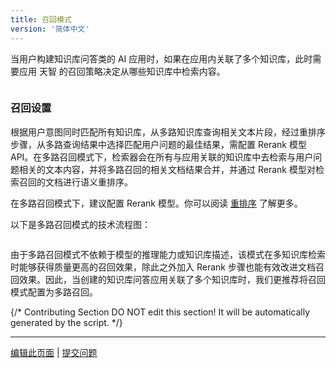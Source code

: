 ```yaml
---
title: 召回模式
version: '简体中文'
---
```


当用户构建知识库问答类的 AI 应用时，如果在应用内关联了多个知识库，此时需要应用 天智 的召回策略决定从哪些知识库中检索内容。

<Frame title="召回模式设置">
  <img src="/zh-hans/user-guide/.gitbook/assets/zh-rag-multiple.png" alt="" />
</Frame>

### 召回设置

根据用户意图同时匹配所有知识库，从多路知识库查询相关文本片段，经过重排序步骤，从多路查询结果中选择匹配用户问题的最佳结果，需配置 Rerank 模型 API。在多路召回模式下，检索器会在所有与应用关联的知识库中去检索与用户问题相关的文本内容，并将多路召回的相关文档结果合并，并通过 Rerank 模型对检索召回的文档进行语义重排序。

在多路召回模式下，建议配置 Rerank 模型。你可以阅读 [重排序](/zh-hans/learn-more/extended-reading/retrieval-augment/rerank) 了解更多。

以下是多路召回模式的技术流程图：

<Frame title="多路召回">
  <img src="/zh-hans/user-guide/.gitbook/assets/image (134).png" alt="" />
</Frame>

由于多路召回模式不依赖于模型的推理能力或知识库描述，该模式在多知识库检索时能够获得质量更高的召回效果，除此之外加入 Rerank 步骤也能有效改进文档召回效果。因此，当创建的知识库问答应用关联了多个知识库时，我们更推荐将召回模式配置为多路召回。

{/*
Contributing Section
DO NOT edit this section!
It will be automatically generated by the script.
*/}

---

[编辑此页面](https://github.com/langgenius/dify-docs/edit/main/zh-hans/guides/knowledge-base/indexing-and-retrieval/retrieval.mdx) | [提交问题](https://github.com/langgenius/dify-docs/issues/new?template=docs.yml)

